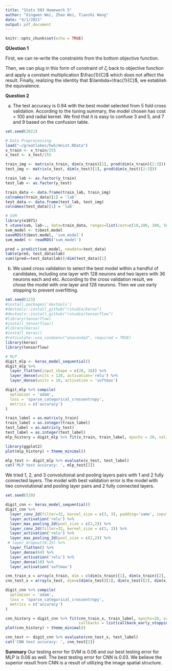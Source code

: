 ```yaml
---
title: "Stats 503 Homework 5"
author: "Xingwen Wei, Zhao Wei, Tianshi Wang"
date: "4/1/2021"
output: pdf_document
---
```


```r
knitr::opts_chunk$set(echo = TRUE)
```

**QUestion 1**

First, we can re-write the constraints from the bottom objective function.

\begin{align}
y_i(\beta_0+\beta^Tx_i)&\ge1-\zeta_i\\
y_if(x_i)&\ge1-\zeta_i\\
\zeta_i&\ge1-y_if(x_i)\\
\zeta_i&\ge0\\
\zeta_i&=[1-y_if(x_i)]_+
\end{align}


Then, we can plug in this form of constraint of $\zeta_i$ back to objective function and apply a constant multiplication $\frac{1}{C}$ which does not affect the result.
Finally, realizing the identity that $\lambda=\frac{1}{C}$, we establish the equivalence.

\begin{align}
min_{\beta_0, \beta} & \frac{1}{2}||\beta||^2+C\sum_{i=1}^n\zeta_i\\
min_{\beta_0, \beta} & \frac{1}{2}||\beta||^2+C\sum_{i=1}^n[1-y_if(x_i)]_+\\
min_{\beta_0, \beta} & \frac{\lambda}{2}||\beta||^2+\sum_{i=1}^n[1-y_if(x_i)]_+\\
\end{align}

**Question 2**

a)
The test accuracy is 0.94 with the best model selected from 5 fold cross validation.
According to the tuning summary, the model chosen has cost = 100 and radial kernel.
We find that it is easy to confuse 3 and 5, and 7 and 9 based on the confusion table.

```r
set.seed(2021)

# Data Preprocessing
load("~/greatlakes/hw5/mnist.RData")
x_train <- x_train/255
x_test <- x_test/255

train_img <- matrix(x_train, dim(x_train)[1], prod(dim(x_train)[2:3]))
test_img <- matrix(x_test, dim(x_test)[1], prod(dim(x_test)[2:3]))

train_lab <- as.factor(y_train)
test_lab <- as.factor(y_test)

train_data <- data.frame(train_lab, train_img)
colnames(train_data)[1] = 'lab'
test_data <- data.frame(test_lab, test_img)
colnames(test_data)[1] = 'lab'
```

```r
# SVM
library(e1071)
t =tune(svm, lab~., data=train_data, ranges=list(cost=c(10,100, 300, 500), kernel=c("polynomial", "radial")), tunecontrol = tune.control(cross=5), scale=FALSE)
svm_model <- t$best.model
saveRDS(t$best.model, 'svm_model')
svm_model <- readRDS('svm_model')
```


```r
pred = predict(svm_model, newdata=test_data)
table(pred, test_data$lab)
sum((pred==test_data$lab))/dim(test_data)[1]
```

b)
We used cross validation to select the best model within a handful of candidates, including one layer with 128 neurons and two layers with 36 neurons each and etc. According to the cross validation result, we chose the model with one layer and 128 neurons. Then we use early stopping to prevent overfitting.

```r
set.seed(123)
#install.packages('devtools')
#devtools::install_github("rstudio/keras")
#devtools::install_github("rstudio/tensorflow")
#library(tensorflow)
#install_tensorflow()
#library(keras)
#install_keras()
#reticulate::use_condaenv("anaconda3", required = TRUE)
library(keras)
library(tensorflow)

# MLP
digit_mlp <- keras_model_sequential()
digit_mlp %>% 
  layer_flatten(input_shape = c(28, 28)) %>%
  layer_dense(units = 128, activation='relu') %>%
  layer_dense(units = 10, activation = 'softmax')

digit_mlp %>% compile(
  optimizer = 'adam',
  loss = 'sparse_categorical_crossentropy',
  metrics = c('accuracy')
)

train_label = as.matrix(y_train)
train_label = as.integer(train_label)
test_label = as.matrix(y_test)
test_label = as.integer(test_label)
mlp_history = digit_mlp %>% fit(x_train, train_label, epochs = 20, validation_split = 0.3, batch_size = 64, callbacks = list(callback_early_stopping(monitor='val_loss', mode='min', patience=5, restore_best_weights = TRUE)))

library(ggplot2)
plot(mlp_history) + theme_minimal()

mlp_test <- digit_mlp %>% evaluate(x_test, test_label)
cat('MLP test accuracy: ', mlp_test[2])

```

We tried 1, 2, and 3 convolutional and pooling layers pairs with 1 and 2 fully connected layers. The model with best validation error is the model with two convolutional and pooling layer pairs and 2 fully connected layers.

```r
set.seed(520)

digit_cnn <- keras_model_sequential()
digit_cnn %>%
  layer_conv_2d(filter=32, kernel_size = c(3, 3), padding='same', input_shape=c(28,28,1)) %>%
  layer_activation('relu') %>%
  layer_max_pooling_2d(pool_size = c(2,2)) %>%
  layer_conv_2d(filter=32, kernel_size = c(3, 3)) %>%
  layer_activation('relu') %>%
  layer_max_pooling_2d(pool_size = c(2,2)) %>%
 # layer_dropout(0.25) %>%
  layer_flatten() %>%
  layer_dense(64) %>%
  layer_activation('relu') %>%
  layer_dense(10) %>%
  layer_activation('softmax')

cnn_train_x = array(x_train, dim = c(dim(x_train)[1], dim(x_train)[2], dim(x_train)[3], 1))
cnn_test_x = array(x_test, dim=c(dim(x_test)[1], dim(x_test)[2], dim(x_test)[3], 1))

digit_cnn %>% compile(
  optimizer = 'adam',
  loss = 'sparse_categorical_crossentropy',
  metrics = c('accuracy')
)

cnn_history = digit_cnn %>% fit(cnn_train_x, train_label, epochs=20, validation_split=0.3, batch_size=64,
                                callbacks = list(callback_early_stopping(monitor='val_loss', mode='min', patience=5, restore_best_weights = TRUE)))
plot(cnn_history) + theme_minimal()

cnn_test <- digit_cnn %>% evaluate(cnn_test_x, test_label)
cat('CNN test accuracy: ', cnn_test[2])

```


**Summary**
Our testing error for SVM is 0.06 and our best testing error for MLP is 0.06 as well. The best testing error for CNN is 0.03.
We believe the superior result from CNN is a result of utilizing the image spatial structure.


















































